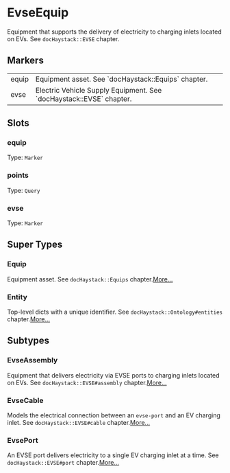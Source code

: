 # EvseEquip
Equipment that supports the delivery of electricity to charging inlets
located on EVs.  See `docHaystack::EVSE` chapter.
## Markers
<table>
<tbody>
<tr>
<td className='p-2 align-top'><span className='bg-sky-200 rounded-md px-3 py-1 text-sky-700 block font-semibold text-center text-sm'>equip </span></td>
<td className='p-2 align-top'>Equipment asset. See `docHaystack::Equips` chapter.</td>
</tr>
<tr>
<td className='p-2 align-top'><span className='bg-sky-200 rounded-md px-3 py-1 text-sky-700 block font-semibold text-center text-sm'>evse </span></td>
<td className='p-2 align-top'>Electric Vehicle Supply Equipment.  See `docHaystack::EVSE` chapter.</td>
</tr>
</tbody>
</table>

## Slots

### equip
Type: `Marker`

### points
Type: `Query`

### evse
Type: `Marker`



## Super Types
### Equip
Equipment asset.
See `docHaystack::Equips` chapter.[More...](/ph/entities/Equip)

### Entity
Top-level dicts with a unique identifier.
See `docHaystack::Ontology#entities` chapter.[More...](/ph/entities/Entity)


## Subtypes
### EvseAssembly
Equipment that delivers electricity via EVSE ports to charging inlets
located on EVs.  See `docHaystack::EVSE#assembly` chapter.[More...](./EvseAssembly)
### EvseCable
Models the electrical connection between an `evse-port` and an EV charging
inlet.  See `docHaystack::EVSE#cable` chapter.[More...](./EvseCable)
### EvsePort
An EVSE port delivers electricity to a single EV charging inlet at a
time.  See `docHaystack::EVSE#port` chapter.[More...](./EvsePort)
